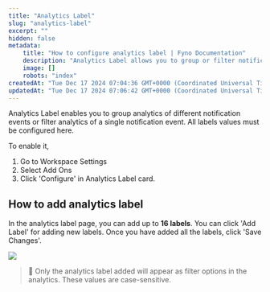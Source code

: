 ```yaml
---
title: "Analytics Label"
slug: "analytics-label"
excerpt: ""
hidden: false
metadata:
    title: "How to configure analytics label | Fyno Documentation"
    description: "Analytics Label allows you to group or filter notification event analytics by configuring up to 16 labels in the Workspace Settings under Add Ons."
    image: []
    robots: "index"
createdAt: "Tue Dec 17 2024 07:04:36 GMT+0000 (Coordinated Universal Time)"
updatedAt: "Tue Dec 17 2024 07:06:42 GMT+0000 (Coordinated Universal Time)"
---
```


Analytics Label enables you to group analytics of different notification events or filter analytics of a single notification event. All labels values must be configured here.

To enable it,

1. Go to Workspace Settings
2. Select Add Ons
3. Click 'Configure' in Analytics Label card.

## How to add analytics label

In the analytics label page, you can add up to **16 labels**. You can click 'Add Label' for adding new labels. Once you have added all the labels, click 'Save Changes'.

![](https://files.readme.io/bc577e5262b7f906151faae2345126cbbface99f16c2fec95c2640bbe3c05d4f-Screenshot_2024-12-17_at_12.31.11_PM.png)

> 📘 Only the analytics label added will appear as filter options in the analytics. These values are case-sensitive.
